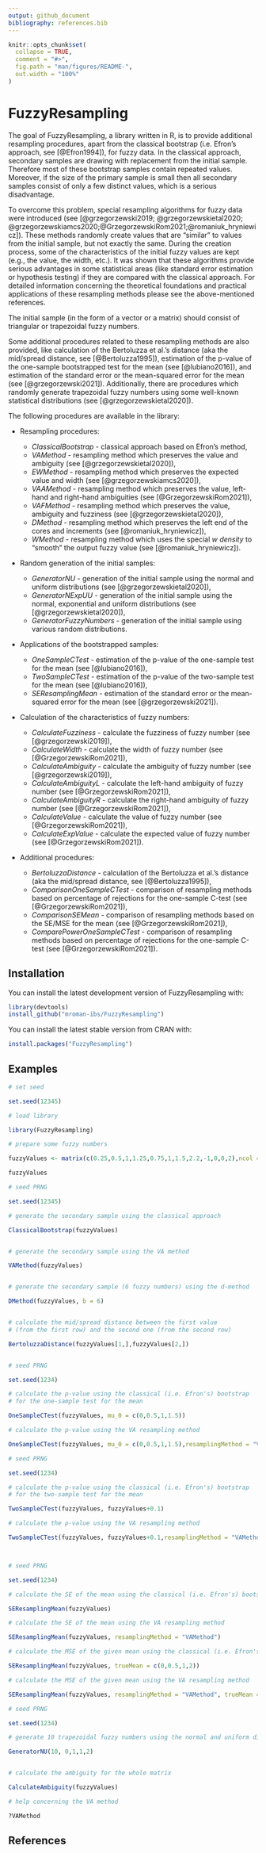 ```yaml
---
output: github_document
bibliography: references.bib
---
```


<!-- README.md is generated from README.Rmd. Please edit that file -->

```r
knitr::opts_chunk$set(
  collapse = TRUE,
  comment = "#>",
  fig.path = "man/figures/README-",
  out.width = "100%"
)
```

# FuzzyResampling


The goal of FuzzyResampling, a library written in R, is to provide additional resampling procedures, apart from the classical bootstrap (i.e. Efron's approach, see [@Efron1994]), for fuzzy data.
In the classical approach, secondary samples are drawing with replacement from the initial sample.
Therefore most of these bootstrap samples contain repeated values. Moreover, if the  size of the primary sample is small then all secondary samples consist of only a few distinct values, which is a serious disadvantage.

To overcome this problem, special resampling algorithms for fuzzy data were introduced (see [@grzegorzewski2019; @grzegorzewskietal2020; 
@grzegorzewskiamcs2020;@GrzegorzewskiRom2021;@romaniuk_hryniewicz]).
These methods randomly create values that are "similar" to values from the initial sample, but not exactly the same.
During the creation process, some of the characteristics of the initial fuzzy values are kept (e.g., the value, the width, etc.).
It was shown that these algorithms provide serious advantages in some statistical areas (like standard error
estimation or hypothesis testing) if they are compared with the classical approach.
For detailed information concerning the theoretical foundations and practical applications of these resampling methods please see the above-mentioned references.

The initial sample (in the form of a vector or a matrix) should consist of triangular or trapezoidal fuzzy numbers.

Some additional procedures related to these resampling methods are also provided, like calculation of the Bertoluzza et al.'s distance (aka the mid/spread distance, see [@Bertoluzza1995]), estimation of the p-value of the one-sample bootstrapped test for the mean (see [@lubiano2016]), and estimation of the standard error or the mean-squared error for the mean (see [@grzegorzewski2021]).
Additionally, there are procedures which randomly generate trapezoidal fuzzy numbers using some well-known statistical distributions (see [@grzegorzewskietal2020]).

The following procedures are available in the library:

+ Resampling procedures:
  + *ClassicalBootstrap* - classical approach based on Efron's method,
  + *VAMethod* - resampling method which preserves the value and ambiguity (see [@grzegorzewskietal2020]),
  + *EWMethod* - resampling method which preserves the expected value and width (see [@grzegorzewskiamcs2020]),
  + *VAAMethod* - resampling method which preserves the value, left-hand and right-hand ambiguities (see [@GrzegorzewskiRom2021]),
  + *VAFMethod* - resampling method which preserves the value, ambiguity and fuzziness (see [@grzegorzewskietal2020]),
  + *DMethod* - resampling method which preserves the left end of the cores and increments (see [@romaniuk_hryniewicz]),
  + *WMethod* - resampling method which uses the special *w density* to "smooth" the output fuzzy value (see [@romaniuk_hryniewicz]).
  
+ Random generation of the initial samples:  
  + *GeneratorNU* - generation of the initial sample using the normal and uniform distributions (see [@grzegorzewskietal2020]),
  + *GeneratorNExpUU* - generation of the initial sample using the normal, exponential and uniform distributions (see [@grzegorzewskietal2020]),
  + *GeneratorFuzzyNumbers* - generation of the initial sample using various random distributions.
  
+ Applications of the bootstrapped samples:  

  + *OneSampleCTest* - estimation of the p-value of the one-sample test for the mean (see [@lubiano2016]),
  + *TwoSampleCTest* - estimation of the p-value of the two-sample test for the mean (see [@lubiano2016]),
  + *SEResamplingMean* - estimation of the standard error or the mean-squared error for the mean (see [@grzegorzewski2021]).
  
+ Calculation of the characteristics of fuzzy numbers:

  + *CalculateFuzziness* - calculate the fuzziness of fuzzy number (see [@grzegorzewski2019]),
  + *CalculateWidth* - calculate the width of fuzzy number (see [@GrzegorzewskiRom2021]),
  + *CalculateAmbiguity* - calculate the ambiguity of fuzzy number  (see [@grzegorzewski2019]),
  + *CalculateAmbiguityL* - calculate the left-hand ambiguity of fuzzy number (see [@GrzegorzewskiRom2021]),
  + *CalculateAmbiguityR* - calculate the right-hand ambiguity of fuzzy number (see [@GrzegorzewskiRom2021]),
  + *CalculateValue* - calculate the value of fuzzy number (see [@GrzegorzewskiRom2021]),
  + *CalculateExpValue* - calculate the expected value of fuzzy number (see [@GrzegorzewskiRom2021]).
  

+ Additional procedures:
  + *BertoluzzaDistance* - calculation of the Bertoluzza et al.'s distance (aka the mid/spread distance, see [@Bertoluzza1995]),
  + *ComparisonOneSampleCTest* - comparison of resampling methods based on percentage of rejections for the one-sample C-test (see [@GrzegorzewskiRom2021]),
  + *ComparisonSEMean* - comparison of resampling methods based on the SE/MSE for the mean (see [@GrzegorzewskiRom2021]),
  + *ComparePowerOneSampleCTest* - comparison of resampling methods based on percentage of rejections for the one-sample C-test (see [@GrzegorzewskiRom2021]).

## Installation

You can install the latest development version of FuzzyResampling with:

``` r
library(devtools)
install_github("mroman-ibs/FuzzyResampling")
```

You can install the latest stable version from CRAN with:

``` r
install.packages("FuzzyResampling")
```

## Examples


``` r
# set seed

set.seed(12345)

# load library

library(FuzzyResampling)

# prepare some fuzzy numbers

fuzzyValues <- matrix(c(0.25,0.5,1,1.25,0.75,1,1.5,2.2,-1,0,0,2),ncol = 4,byrow = TRUE)

fuzzyValues

# seed PRNG

set.seed(12345)

# generate the secondary sample using the classical approach

ClassicalBootstrap(fuzzyValues)


# generate the secondary sample using the VA method

VAMethod(fuzzyValues)


# generate the secondary sample (6 fuzzy numbers) using the d-method

DMethod(fuzzyValues, b = 6)


# calculate the mid/spread distance between the first value
# (from the first row) and the second one (from the second row)

BertoluzzaDistance(fuzzyValues[1,],fuzzyValues[2,])


# seed PRNG

set.seed(1234)

# calculate the p-value using the classical (i.e. Efron's) bootstrap
# for the one-sample test for the mean

OneSampleCTest(fuzzyValues, mu_0 = c(0,0.5,1,1.5))

# calculate the p-value using the VA resampling method

OneSampleCTest(fuzzyValues, mu_0 = c(0,0.5,1,1.5),resamplingMethod = "VAMethod")

# seed PRNG

set.seed(1234)

# calculate the p-value using the classical (i.e. Efron's) bootstrap
# for the two-sample test for the mean

TwoSampleCTest(fuzzyValues, fuzzyValues+0.1)

# calculate the p-value using the VA resampling method

TwoSampleCTest(fuzzyValues, fuzzyValues+0.1,resamplingMethod = "VAMethod")



# seed PRNG

set.seed(1234)

# calculate the SE of the mean using the classical (i.e. Efron's) bootstrap

SEResamplingMean(fuzzyValues)

# calculate the SE of the mean using the VA resampling method

SEResamplingMean(fuzzyValues, resamplingMethod = "VAMethod")

# calculate the MSE of the given mean using the classical (i.e. Efron's) bootstrap

SEResamplingMean(fuzzyValues, trueMean = c(0,0.5,1,2))

# calculate the MSE of the given mean using the VA resampling method

SEResamplingMean(fuzzyValues, resamplingMethod = "VAMethod", trueMean = c(0,0.5,1,2))

# seed PRNG

set.seed(1234)

# generate 10 trapezoidal fuzzy numbers using the normal and uniform distributions

GeneratorNU(10, 0,1,1,2)


# calculate the ambiguity for the whole matrix

CalculateAmbiguity(fuzzyValues)

```

``` r
# help concerning the VA method

?VAMethod

```

## References

